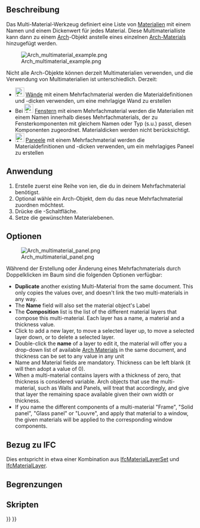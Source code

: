 <languages/>

{{Docnav/de
|
|
|[[Arch_Workbench/de|Arch]]
|IconL=
|IconR=
|IconC=Workbench_Arch.svg
}}

{{VeryImportantMessage|DIESER BEFEHL IST VERALTET<br>
Er steht in {{VersionPlus/de|1.0}} nicht zur Verfügung. Stattdessen kann [[BIM_Material/de|BIM Material]] verwendet werden.}}

{{GuiCommand/de
|Name=Arch MultiMaterial
|Name/de=Arch MehrfachMaterial
|MenuLocation=Arch → Material Werkzeuge → Mehrfach-Material
|Workbenches=[[Arch_Workbench/de|Arch]], [[BIM_Workbench/de|BIM]]
|Version=0.17
|SeeAlso=[[Arch_SetMaterial/de|Arch SetMaterial]]
}}

<span id="Description"></span>
== Beschreibung ==

Das Multi-Material-Werkzeug definiert eine Liste von [[Material|Materialien]] mit einem Namen und einem Dickenwert für jedes Material. Diese Multimaterialliste kann dann zu einem [[Arch_Workbench/de|Arch]]-Objekt anstelle eines einzelnen [[Arch_SetMaterial/de|Arch-Materials]] hinzugefügt werden.

[[Image:Arch multimaterial example.png]]

Nicht alle Arch-Objekte können derzeit Multimaterialien verwenden, und die Verwendung von Multimaterialien ist unterschiedlich. Derzeit:

* [[Image:Arch_Wall.svg|24px]] [[Arch_Wall/de|Wände]] mit einem Mehrfachmaterial werden die Materialdefinitionen und -dicken verwenden, um eine mehrlagige Wand zu erstellen
* Bei [[Image:Arch_Window.svg|24px]] [[Arch_Window/de|Fenstern]] mit einem Mehrfachmaterial werden die Materialien mit einem Namen innerhalb dieses Mehrfachmaterials, der zu Fensterkomponenten mit gleichem Namen oder Typ (s.u.) passt, diesen Komponenten zugeordnet. Materialdicken werden nicht berücksichtigt.
* [[Image:Arch_Panel.svg|24px]] [[Arch_Panel/de|Paneele]] mit einem Mehrfachmaterial werden die Materialdefinitionen und -dicken verwenden, um ein mehrlagiges Paneel zu erstellen

<span id="Usage"></span>
==Anwendung==

# Erstelle zuerst eine Reihe von {{Button|[[Image:Arch SetMaterial.svg|16px]] [[Arch_SetMaterial/de|Arch Material]]}}ien, die du in deinem Mehrfachmaterial benötigst.
# Optional wähle ein Arch-Objekt, dem du das neue Mehrfachmaterial zuordnen möchtest.
# Drücke die {{Button|[[Image:Arch MultiMaterial.svg|16px]] [[Arch MultiMaterial/de|Mehrfachmaterial]]}}-Schaltfläche.
# Setze die gewünschten Materialebenen.

<span id="Options"></span>
== Optionen ==

[[Image:Arch multimaterial panel.png]]

Während der Erstellung oder Änderung eines Mehrfachmaterials durch Doppelklicken im Baum sind die folgenden Optionen verfügbar:

* '''Duplicate''' another existing Multi-Material from the same document. This only copies the values over, and doesn't link the two multi-materials in any way.
* The '''Name''' field will also set the material object's Label
* The '''Composition''' list is the list of the different material layers that compose this multi-material. Each layer has a name, a material and a thickness value.
* Click {{Button|Add}} to add a new layer, {{Button|Up}} to move a selected layer up, {{Button|Down}} to move a selected layer down, or {{Button|Del}} to delete a selected layer.
* Double-click the '''name''' of a layer to edit it, the material will offer you a drop-down list of available [[Arch SetMaterial|Arch Materials]] in the same document, and thickness can be set to any value in any unit
* Name and Material fields are mandatory. Thickness can be left blank (it will then adopt a value of 0).
* When a multi-material contains layers with a thickness of zero, that thickness is considered variable. Arch objects that use the multi-material, such as Walls and Panels, will treat that accordingly, and give that layer the remaining space available given their own width or thickness.
* If you name the different components of a multi-material "Frame", "Solid panel", "Glass panel" or "Louvre", and apply that material to a window, the given materials will be applied to the corresponding window components.

<span id="Relation_to_IFC"></span>
== Bezug zu IFC ==

Dies entspricht in etwa einer Kombination aus [https://standards.buildingsmart.org/IFC/DEV/IFC4_2/FINAL/HTML/link/ifcmateriallayerset.htm IfcMaterialLayerSet] und [https://standards.buildingsmart.org/IFC/DEV/IFC4_2/FINAL/HTML/link/ifcmateriallayer.htm IfcMaterialLayer].

<span id="Limitations"></span>
==Begrenzungen==

<span id="Scripting"></span>
==Skripten==


{{Docnav/de
|
|
|[[Arch_Workbench/de|Arch]]
|IconL=
|IconR=
|IconC=Workbench_Arch.svg
}}

{{BIM_Tools_navi{{#translation:}}}}
{{Userdocnavi{{#translation:}}}}